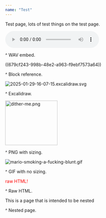 ```yaml
---
name: "Test"
---
```


Test page, lots of test things on the test page.

<audio controls src='/asset/3d_pinball_01_1738349487975_0.wav'></audio>

^ WAV embed.

((679cf243-998b-48e2-a963-f9ebf7573a64))

^ Block reference.

<img src='/asset/2025-01-29-16-07-15.excalidraw.svg' alt='2025-01-29-16-07-15.excalidraw.svg' />

^ Excalidraw.

<img src='/asset/dither-me_1738179654824_0.png' alt='dither-me.png' height='143' width='167' />

^ PNG with sizing.

![mario-smoking-a-fucking-blunt.gif](/asset/mario-smoking-a-fucking-blunt_1738290098399_0.gif)

^ GIF with no sizing.

<p style="color: red;"> raw HTML! </p>

^ Raw HTML.

<div class="ml-[calc(1*1rem)] mb-8">
This is a page that is intended to be nested

</div>


^ Nested page.

